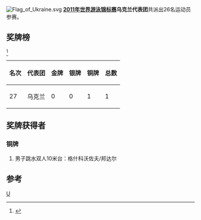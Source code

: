 [[Image:Flag_of_Ukraine.svg|thumb]]
'''[[2011年世界游泳锦标赛|2011年世界游泳锦标赛]]乌克兰代表团'''共派出26名运动员参赛。

==奖牌榜==
<ref>{{cite web |url=http://www.shanghai-fina2011.com/medal/index.html |title=存档副本 |accessdate=2011-07-26 |deadurl=yes |archiveurl=https://web.archive.org/web/20110720093114/http://www.shanghai-fina2011.com/medal/index.html |archivedate=2011-07-20 }}</ref>
{| class="wikitable"
|-
! 名次 !! 代表团 !! 金牌 !! 银牌 !! 铜牌 !! 总数
|-
| 27 || 乌克兰 || 0 || 0 || 1 || 1
|}

==奖牌获得者==
===铜牌===
#男子跳水双人10米台：格什科沃佐夫/邦达尔

==参考==
<references/>
[[分类:2011年世界游泳锦标赛代表团|U]]
{{2011年世界游泳锦标赛代表团}}